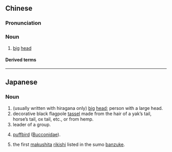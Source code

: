 {{also|大头}}
==Chinese==
{{zh-forms|s=大头}}

===Pronunciation===
{{zh-pron
|m=dàtóu
|c=daai6 tau4
|h=pfs=thai-thèu
|mn=tōa-thâu
|cat=n
}}

===Noun===
{{zh-noun}}

# [[big]] [[head]]
#: {{zh-x|'''大頭''' '''大頭'''，下雨 不 愁。人家 有 傘，你 有 '''大頭'''。|'''Big head''', '''big head''', when it rains you're not worried it's said. Others have umbrellas, you have a '''big head'''.|ref=Part of a well-known nursery rhyme. A child might use jingle this to make fun of another child with an unusually large head}}

====Derived terms====
{{zh-der|大頭針}}

----

==Japanese==
{{ja-kanjitab|おお|かしら|k2=がしら|r=y|yomi=kun}}

===Noun===
{{ja-noun|おおがしら}}

# (usually written with hiragana only) [[big]] [[head]]; person with a large head.
# decorative black flagpole [[tassel]] made from the hair of a yak’s tail, horse’s tail, ox tail, etc., or from hemp.
# leader of a group.
# {{lb|ja|ornithology|sort=おおがしら}} [[puffbird]] ([[Bucconidae]]).
# {{lb|ja|sports|sort=おおがしら}} the first [[makushita]] [[rikishi]] listed in the sumo [[banzuke]].